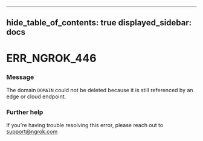 

---
hide_table_of_contents: true
displayed_sidebar: docs
---


# ERR_NGROK_446

### Message
The domain `DOMAIN` could not be deleted because it is still referenced by an edge or cloud endpoint.

<ErrorDetails error="err_ngrok_446" />



### Further help
If you're having trouble resolving this error, please reach out to [support@ngrok.com](mailto:support@ngrok.com?subject=Help%20with%20ERR_NGROK_446)

